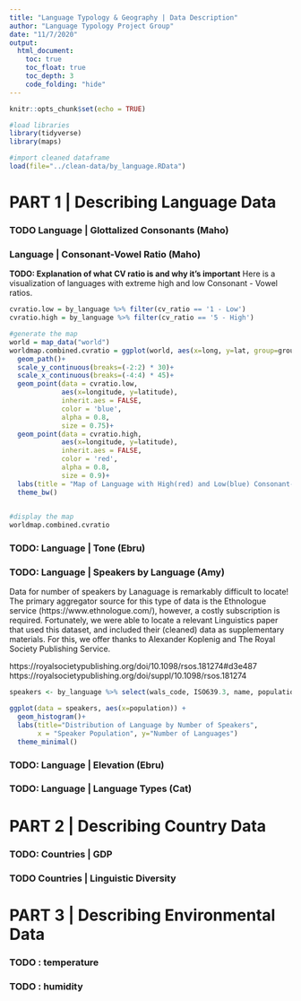 ```yaml
---
title: "Language Typology & Geography | Data Description"
author: "Language Typology Project Group"
date: "11/7/2020"
output: 
  html_document:
    toc: true
    toc_float: true
    toc_depth: 3
    code_folding: "hide"
---
```


```r
knitr::opts_chunk$set(echo = TRUE)

#load libraries
library(tidyverse)
library(maps)
```

```r
#import cleaned dataframe
load(file="../clean-data/by_language.RData")
```

# PART 1 | Describing Language Data

### TODO Language | Glottalized Consonants (Maho)

### Language | Consonant-Vowel Ratio (Maho)


**TODO: Explanation of what CV ratio is and why it's important**
Here is a visualization of languages with extreme high and low Consonant - Vowel ratios. 

```r

cvratio.low = by_language %>% filter(cv_ratio == '1 - Low')
cvratio.high = by_language %>% filter(cv_ratio == '5 - High')

#generate the map
world = map_data("world")
worldmap.combined.cvratio = ggplot(world, aes(x=long, y=lat, group=group))+
  geom_path()+
  scale_y_continuous(breaks=(-2:2) * 30)+
  scale_x_continuous(breaks=(-4:4) * 45)+
  geom_point(data = cvratio.low,
             aes(x=longitude, y=latitude),
             inherit.aes = FALSE,
             color = 'blue',
             alpha = 0.8,
             size = 0.75)+
  geom_point(data = cvratio.high,
             aes(x=longitude, y=latitude),
             inherit.aes = FALSE,
             color = 'red',
             alpha = 0.8,
             size = 0.9)+
  labs(title = "Map of Language with High(red) and Low(blue) Consonant-Value Ratios")
  theme_bw()
  
```

```r
#display the map
worldmap.combined.cvratio 
```



### TODO: Language | Tone (Ebru)

### TODO: Language | Speakers by Language (Amy)

Data for number of speakers by Lanaguage is remarkably difficult to locate! The primary aggregator source for this type of data is the Ethnologue service (https://www.ethnologue.com/), however, a costly subscription is required. Fortunately, we were able to locate a relevant Linguistics paper that used this dataset, and included their (cleaned) data as supplementary materials. For this, we offer thanks to Alexander Koplenig and The Royal Society Publishing Service. 

https://royalsocietypublishing.org/doi/10.1098/rsos.181274#d3e487				
https://royalsocietypublishing.org/doi/suppl/10.1098/rsos.181274



```r

speakers <- by_language %>% select(wals_code, ISO639.3, name, population) #get speaker data

ggplot(data = speakers, aes(x=population)) +
  geom_histogram()+
  labs(title="Distribution of Language by Number of Speakers", 
       x = "Speaker Population", y="Number of Languages")
  theme_minimal()


```

### TODO: Language | Elevation (Ebru)

### TODO: Language | Language Types (Cat)



# PART 2 | Describing Country Data

### TODO: Countries | GDP 
### TODO Countries | Linguistic Diversity 


# PART 3 | Describing Environmental Data

### TODO : temperature
### TODO : humidity